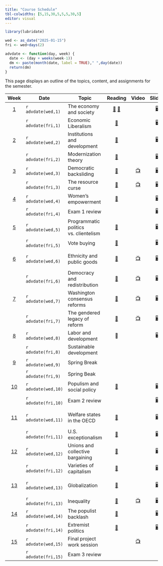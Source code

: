 ```yaml
---
title: "Course Schedule"
tbl-colwidths: [5,15,30,5,5,5,30,5]
editor: visual
---
```


```r
library(lubridate)

wed <- as_date("2025-01-15")
fri <- wed+days(2)

advdate <- function(day, week) {
  date <- (day + weeks(week-1))
  dm <- paste(month(date, label = TRUE)," ",day(date))
  return(dm)  
} 
```

This page displays an outline of the topics, content, and assignments
for the semester.

::: column-screen-inset-right
| Week | Date | Topic | Reading | Video | Slides | Skill | Assignment |
|:-------:|---------|---------|:-------:|:-------:|:-------:|---------|:-------:|
| [1](/weeks/week-1.html) | `r advdate(wed,1)` | The economy and society | [📖](https://ebookcentral.proquest.com/lib/gwu/reader.action?docID=3117969&ppg=87 "Polanyi, Ch. 4") [📖](https://ebookcentral.proquest.com/lib/gwu/reader.action?docID=3117969&ppg=178 "Polanyi, Ch. 11") |  | [🖥️](/slides/lecture-1.html "Lecture 1 slides") | MS 365 GWU |  |
|  | `r advdate(fri,1)` | Economic Liberalism | [📖](https://ebookcentral.proquest.com/lib/gwu/reader.action?docID=3117969&ppg=183 "Polanyi, Ch. 12") |  | 🖥️ | Explore Tableau |  |
| [2](/weeks/week-2.html) | `r advdate(wed,2)` | Institutions and development | [📖](https://link-springer-com.proxygw.wrlc.org/article/10.1007/s11127-019-00645-z "Acemoglu and Robinson") |  | [🖥️](/slides/lecture-2.1.html "Lecture 2.1 slides") | Install Excel |  |
|  | `r advdate(fri,2)` | Modernization theory | [📖](https://www.dropbox.com/scl/fi/h6ezbidqo8451s5kcj2y0/Cheibub-and-Vreeland-2015.pdf?rlkey=98hz9smiosb8mj6y8nd0lq200&dl=0 "Cheibub and Vreeland") |  | [🖥️](/slides/lecture-2.2.html "Lecture 2.2 slides") | Analyzing data |  |
| [3](/weeks/week-3.html) | `r advdate(wed,3)` | Democratic backsliding | [📖](https://doi.org/10.1017/S1537592718003377 "Kaufman and Haggard") | [📺](https://www.youtube.com/watch?v=jSl9rydcd7k "Data Assignment 1 Video") | [🖥️](/slides/lecture-3.1.html "Lecture 3.1 slides") | Importing data |  |
|  | `r advdate(fri,3)` | The resource curse | [📖](https://www-jstor-org.proxygw.wrlc.org/stable/j.ctt7s3wz.10 "Ross") | [📺](https://www.youtube.com/watch?v=y7ESq_O3Odw) | [🖥️](/slides/lecture-3.2.html "Lecture 3.2 slides") | Organizing data | [🧮](/assignments/data-assignment-1.html "Data assignment 1") |
| [4](/weeks/week-4.html) | `r advdate(wed,4)` | Women's empowerment | [📖](https://www.econstor.eu/bitstream/10419/216551/1/cesifo1_wp8155.pdf "Hassami and Lopes da Fonseca") |  | [🖥️](/slides/lecture-4.1.html "Lecture 4.1 slides") | Bar charts |  |
|  | `r advdate(fri,4)` | Exam 1 review |  |  | [🖥️](/slides/lecture-4.2.html "Lecture 4.2 slides") | Line charts | 📘 |
| [5](/weeks/week-5.html) | `r advdate(wed,5)` | Programmatic politics vs. clientelism | [📖](https://blackboard.gwu.edu/webapps/blackboard/execute/content/file?cmd=view&mode=designer&content_id=_12817119_1&course_id=_380501_1 "Stokes et. al.") |  | [🖥️](/slides/lecture-5.1.html "Distributive politics") | Scatter plots |  |
|  | `r advdate(fri,5)` | Vote buying | [📖](https://ebookcentral.proquest.com/lib/gwu/reader.action?docID=5732981&ppg=112) |  | [🖥️](/slides/lecture-5.2.html "Lecture 5.2 slides") | Maps |  |
| [6](/weeks/week-6.html) | `r advdate(wed,6)` | Ethnicity and public goods | [📖](http://www.jstor.org/stable/25054263 "Miguel") | [📺](https://www.youtube.com/watch?v=G9vKgrtDZ-w&t=72s "Bar chart video") | [🖥️](/slides/lecture-6.1.html "Lecture 6.1 slides") | Creating bar charts in Excel |  |
|  | `r advdate(fri,6)` | Democracy and redistribution | [📖](https://doi-org.proxygw.wrlc.org/10.1017/S1537592717002122 "Holland and Ross Schneider") | [📺](https://www.youtube.com/watch?v=YOpwcihO-iY&t=39s "Line chart video") | [🖥️](/slides/lecture-6.2.html "Lecture 6.2 slides") | Creating line charts in Excel |  |
| [7](/weeks/week-7.html) | `r advdate(wed,7)` | Washington consensus reforms | [📖](https://www.brookings.edu/wp-content/uploads/2021/02/Washington-Consensus-Reforms.pdf "Archibong et. al.") | [📺](https://www.youtube.com/watch?v=NDszBjbvSFA "Scatter plot video") | [🖥️](/slides/lecture-7.1.html "Lecture 7.1 slides") | Creating scatter plots in Excel |  |
|  | `r advdate(fri,7)` | The gendered legacy of reform | [📖](https://www.dropbox.com/scl/fi/ff8k3clpoucuux94t2yw4/LourdesChapter3.pdf?rlkey=jdsrouh6u080ob4ew83oiqb9v&dl=0 "Beneria et. al.") | [📺](https://www.youtube.com/watch?v=ixjWeXbYVl0 "Mapping video") | [🖥️](/slides/lecture-7.2.html "Lecture 7.2 slides") | Creating Maps in Excel |  |
| [8](/weeks/week-8.html) | `r advdate(wed,8)` | Labor and development | 📖 |  | 🖥️ |  |  |
|  | `r advdate(fri,8)` | Sustainable development |  |  |  |  | [🧮](/assignments/data-assignment-2.html "Data assignment 2") |
| [9](/weeks/week-9.html) | `r advdate(wed,9)` | Spring Break |  |  |  | 🏄‍♂️ 🌴 🏖️ |  |
|  | `r advdate(fri,9)` | Spring Beak |  |  |  |  |  |
| [10](/weeks/week-10.html) | `r advdate(wed,10)` | Populism and social policy | [📖](https://onlinelibrary-wiley-com.proxygw.wrlc.org/doi/full/10.1111/dech.12578 "Putzel") |  | [🖥️](/slides/lecture-8.1.html "Lecture 8.1 slides") | Writing with Zotero |  |
|  | `r advdate(fri,10)` | Exam 2 review |  |  | [🖥️](/slides/lecture-8.2.html "Lecture 8.2 slides") | Install Tableau | 📘 |
| [11](/weeks/week-11.html) | `r advdate(wed,11)` | Welfare states in the OECD | [📖](https://www.dropbox.com/scl/fi/6dzqaunx2ign36pc9h89y/Esping-Andersen.pdf?rlkey=wthtign31vv1cxaak1u13vrez&dl=0 "Epsing-Andersen") |  | [🖥️](/slides/lecture-10.1.html "Lecture 10.1 slides") | Wrangling data in Power Query |  |
|  | `r advdate(fri,11)` | U.S. exceptionalism | [📖](https://www.brookings.edu/wp-content/uploads/2001/06/2001b_bpea_alesina.pdf "Alesina et. al.") |  | [🖥️](/slides/lecture-10.2.html "Lecture 10.2 slides") |  | [✍️](/project/project-assignment-1.qmd "Project Assignment 1") |
| [12](/weeks/week-12.html) | `r advdate(wed,12)` | Unions and collective bargaining | [📖](https://journals-sagepub-com.proxygw.wrlc.org/doi/full/10.1177/0143831X18780327 "Gumbrell-McCormick and Hyman") |  | [🖥️](/slides/lecture-11.1.html "Lecture 11.1 slides") | Create visualizations in Tableau |  |
|  | `r advdate(fri,12)` | Varieties of capitalism | [📖](https://academic.oup.com/book/301/chapter/134893294 "Hall and Soskice") |  | [🖥️](/slides/lecture-11.2.html "Lecture 11.2 slides") |  |  |
| [13](/weeks/week-13.html) | `r advdate(wed,13)` | Globalization | [📖](https://www.annualreviews.org/doi/full/10.1146/annurev-economics-080315-015041 "Autor et. al.") |  | [🖥️](/slides/lecture-12.1.html "Lecture 12.1 slides") | Create a Tableau dashboard |  |
|  | `r advdate(fri,13)` | Inequality | [📖](https://www.amazon.com/gp/product/B07P92PDLF/ref=dbs_a_def_rwt_bibl_vppi_i2 "Stiglitz") | [📺](https://www.youtube.com/watch?v=yqAYuAf6zEc&t=175s "Wrangling Video") | [🖥️](/slides/lecture-12.2.html "Lecture 12.2 slides") |  | [✍️](/project/project-assignment-2.html "Project Assignment 2") |
| [14](/weeks/week-14.html) | `r advdate(wed,14)` | The populist backlash | [📖](https://www-jstor-org.proxygw.wrlc.org/stable/j.ctv2dzzqsn "Judis") |  | [🖥️](/slides/lecture-13.1.html "Lecture 13.1 slides") |  |  |
|  | `r advdate(fri,14)` | Extremist politics | [📖](https://www-jstor-org.proxygw.wrlc.org/stable/j.ctv2dzzqsn "Judis") |  | [🖥️](/slides/lecture-13.2.html "Lecture 13.2 slides") |  |  |
| [15](/weeks/week-15.html) | `r advdate(wed,15)` | Final project work session |  | [📺](https://youtu.be/BQwm3Z39Ne8 "Tableau dashboard") |  |  |  |
|  | `r advdate(fri,15)` | Exam 3 review |  |  |  |  | 📘 [✍️](/project/project-assignment-3.html "Project Assignment 3") |
:::
